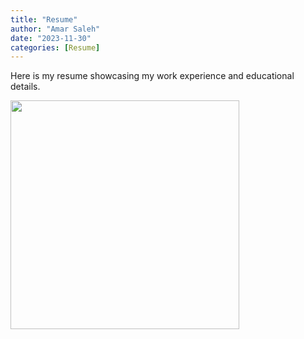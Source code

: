 ```yaml
---
title: "Resume"
author: "Amar Saleh"
date: "2023-11-30"
categories: [Resume]
---
```


Here is my resume showcasing my work experience and educational details.

![](thumbnail.jpg){width="366"}
